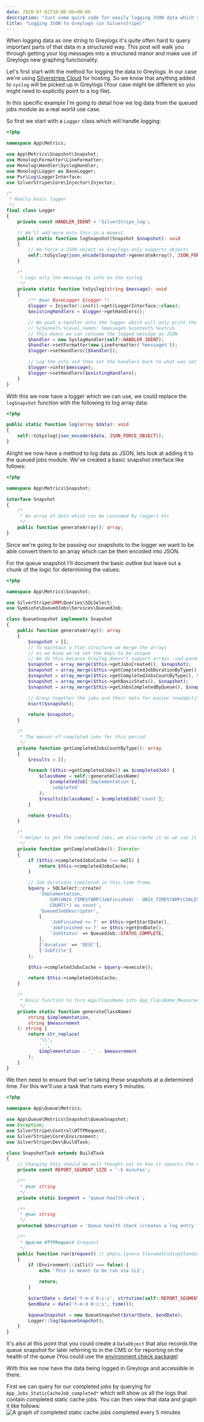 ```yaml
---
date: 2020-07-02T10:00:00+00:00
description: "Just some quick code for easily logging JSON data which you can then query in Greylogs"
title: "Logging JSON to Greylogs (in Silverstripe)"
---
```


When logging data as one string to Greylogs it's quite often hard to query important parts of that data in a structured way. This post will walk you through getting your log messages into a structured manor and make use of Greylogs new graphing functionality.

Let's first start with the method for logging the data to Greylogs. In our case we're using [Silverstripe Cloud](https://www.silverstripe.com/cloud-hosting) for hosting. So we know that anything added to `syslog` will be picked up in Greylogs (Your case might be different so you might need to explicitly point to a log file).

In this specific example I'm going to detail how we log data from the queued jobs module as a real world use case.

So first we start with a `Logger` class which will handle logging:

```php
<?php

namespace App\Metrics;

use App\Metrics\Snapshot\Snapshot;
use Monolog\Formatter\LineFormatter;
use Monolog\Handler\SyslogHandler;
use Monolog\Logger as BaseLogger;
use Psr\Log\LoggerInterface;
use SilverStripe\Core\Injector\Injector;

/*
 * Really basic logger
 */
final class Logger
{
    private const HANDLER_IDENT = 'SilverStripe_log';

    // We'll add more onto this in a moment
    public static function logSnapshot(Snapshot $snapshot): void
    {
        // We force a JSON object as Greylogs only supports objects
        self::toSyslog(json_encode($snapshot->generateArray(), JSON_FORCE_OBJECT));
    }

    /*
     * Logs only the message to info on the syslog
     */
    private static function toSyslog(string $message): void
    {
        /** @var BaseLogger $logger */
        $logger = Injector::inst()->get(LoggerInterface::class);
        $existingHandlers = $logger->getHandlers();

        // We push a handler onto the logger which will only print the message rather than:
        // %channel%.%level_name%: %message% %context% %extra%
        // This means we can consume the logged message as JSON
        $handler = new SyslogHandler(self::HANDLER_IDENT);
        $handler->setFormatter(new LineFormatter('%message%'));
        $logger->setHandlers([$handler]);

        // Log the info and then set the handlers back to what was set previously
        $logger->info($message);
        $logger->setHandlers($existingHandlers);
    }
}
```

With this we now have a logger which we can use, we could replace the `logSnapshot` function with the following to log array data:

```php
<?php

public static function log(array $data): void
{
    self::toSyslog(json_encode($data, JSON_FORCE_OBJECT));
}
```

Alright we now have a method to log data as JSON, lets look at adding it to the queued jobs module. We've created a basic snapshot interface like follows:

```php
<?php

namespace App\Metrics\Snapshot;

interface Snapshot
{
    /*
     * An array of data which can be consumed by loggers etc
     */
    public function generateArray(): array;
}
```

Since we're going to be passing our snapshots to the logger we want to be able convert them to an array which can be then encoded into JSON.

For the queue snapshot I'll document the basic outline but leave out a chunk of the logic for determining the values:

```php
<?php

namespace App\Metrics\Snapshot;

use SilverStripe\ORM\Queries\SQLSelect;
use Symbiote\QueuedJobs\Services\QueuedJob;

class QueueSnapshot implements Snapshot
{
    public function generateArray(): array
    {
        $snapshot = [];
        // To maintain a flat structure we merge the arrays
        // as we know we've set the keys to be unique
        // We do this because Graylog doesn't support arrays :sad-panda:
        $snapshot = array_merge($this->getJobsCreated(), $snapshot);
        $snapshot = array_merge($this->getCompletedJobDurationByType(), $snapshot);
        $snapshot = array_merge($this->getCompletedJobsCountByType(), $snapshot);
        $snapshot = array_merge($this->getBasicStats(), $snapshot);
        $snapshot = array_merge($this->getJobsCompletedByQueue(), $snapshot);

        // Group together the jobs and their data for easier readability
        ksort($snapshot);

        return $snapshot;
    }

    /*
     * The amount of completed jobs for this period
     */
    private function getCompletedJobsCountByType(): array
    {
        $results = [];

        foreach ($this->getCompletedJobs() as $completedJob) {
            $className = self::generateClassName(
                $completedJob['Implementation'],
                'completed'
            );
            $results[$className] = $completedJob['count'];
        }

        return $results;
    }

    /*
     * Helper to get the completed jobs, we also cache it as we use it a few times
     */
    private function getCompletedJobs(): Iterator
    {
        if ($this->completedJobsCache !== null) {
            return $this->completedJobsCache;
        }

        // Job durations completed in this time frame
        $query = SQLSelect::create(
            'Implementation,
                SUM(UNIX_TIMESTAMP(JobFinished) - UNIX_TIMESTAMP(COALESCE(JobRestarted, JobStarted))) as duration,
                COUNT(*) as count',
            'QueuedJobDescriptor',
            [
                'JobFinished >= ?' => $this->getStartDate(),
                'JobFinished <= ?' => $this->getEndDate(),
                'JobStatus' => QueuedJob::STATUS_COMPLETE,
            ],
            ['duration' => 'DESC'],
            ['JobTitle']
        );

        $this->completedJobsCache = $query->execute();

        return $this->completedJobsCache;
    }

    /*
     * Basic function to turn App/ClassName into App_ClassName_Measurement
     */
    private static function generateClassName(
        string $implementation,
        string $measurement
    ): string {
        return str_replace(
            '\\',
            '_',
            $implementation . '_' . $measurement
        );
    }
}
```

We then need to ensure that we're taking these snapshots at a determined time. For this we'll use a task that runs every 5 minutes.

```php
<?php

namespace App\Queue\Metrics;

use App\Queue\Metrics\Snapshot\QueueSnapshot;
use Exception;
use SilverStripe\Control\HTTPRequest;
use SilverStripe\Core\Environment;
use SilverStripe\Dev\BuildTask;

class SnapshotTask extends BuildTask
{
    // Changing this should be well thought out on how it impacts the existing log entries/graphs
    private const REPORT_SEGMENT_SIZE = '-5 minutes';

    /**
     * @var string
     */
    private static $segment = 'queue-health-check';

    /**
     * @var string
     */
    protected $description = 'Queue health check (creates a log entry for the last 5 minutes)';

    /**
     * @param HTTPRequest $request
     */
    public function run($request) // phpcs:ignore SlevomatCodingStandard.TypeHints
    {
        if (Environment::isCli() === false) {
            echo 'This is meant to be run via CLI';

            return;
        }

        $startDate = date('Y-m-d H:i:s', strtotime(self::REPORT_SEGMENT_SIZE));
        $endDate = date('Y-m-d H:i:s', time());

        $queueSnapshot = new QueueSnapshot($startDate, $endDate);
        Logger::log($queueSnapshot);
    }
}
```

It's also at this point that you could create a `DataObject` that also records the queue snapshot for later referring to in the CMS or for reporting on the health of the queue (You could use the [environment check package](https://github.com/silverstripe/silverstripe-environmentcheck))

With this we now have the data being logged in Greylogs and accessible in there.

First we can query for our completed jobs by querying for `App_Jobs_StaticCacheJob_completed*` which will show us all the logs that contain completed static cache jobs. You can then view that data and graph it like follows:
![A graph of completed static cache jobs completed every 5 minutes](/greylogs-silverstripe/greylogs.png)

